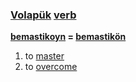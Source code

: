 === [[Volapük]]  [[verb]] === 

'''[[bemastikoyn]] = [[bemastikön]]''' 

# to [[master]]
# to [[overcome]]